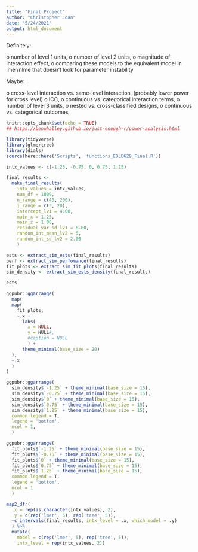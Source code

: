 ```yaml
---
title: "Final Project"
author: "Christopher Loan"
date: "5/24/2021"
output: html_document
---
```


Definitely:

o	number of level 1 units, 
o	number of level 2 units, 
o	magnitude of interaction effect, 
o	comparing these models to the equivalent model in lmer/nlme that doesn’t look for parameter instability

Maybe:

o	cross-level interaction vs. same-level interaction, (probably lower power for cross level)
o	ICC, 
o	continuous vs. categorical interaction terms, 
o	number of level 3 units,
o	nested vs. cross-classified designs, 
o	continuous vs. categorical outcomes, 

```r
knitr::opts_chunk$set(echo = TRUE)
## https://benwhalley.github.io/just-enough-r/power-analysis.html
```

```r
library(tidyverse)
library(glmertree)
library(dials)
source(here::here('Scripts', 'functions_EDLD629_Final.R'))
```

```r
intx_values <- c(-1.25, -0.75, 0, 0.75, 1.25)
```

```r
final_results <- 
  make_final_results(
    intx_values = intx_values, 
    num_df = 1000, 
    n_range = c(40, 200), 
    j_range = c(3, 20), 
    intercept_lv1 = 4.00, 
    main_x = 1.25, 
    main_z = 1.00,
    residual_var_sd_lv1 = 6.00,
    random_int_mean_lv2 = 5, 
    random_int_sd_lv2 = 2.00
    )
```

```r
ests <- extract_sim_ests(final_results)
perf <- extract_sim_perfomance(final_results)
fit_plots <- extract_sim_fit_plots(final_results)
sim_density <- extract_sim_ests_density(final_results)
```

```r
ests 
```

```r
ggpubr::ggarrange(
  map(
  map(
    fit_plots, 
    ~.x + 
      labs(
        x = NULL, 
        y = NULL#, 
        #caption = NULL
        ) + 
      theme_minimal(base_size = 20)
  ),
  ~.x
  )
)


```

```r
ggpubr::ggarrange(
  sim_density$`-1.25` + theme_minimal(base_size = 15),
  sim_density$`-0.75` + theme_minimal(base_size = 15),
  sim_density$`0` + theme_minimal(base_size = 15), 
  sim_density$`0.75` + theme_minimal(base_size = 15),
  sim_density$`1.25` + theme_minimal(base_size = 15),
  common.legend = T, 
  legend = 'bottom', 
  ncol = 1, 
  )
```

```r
ggpubr::ggarrange(
  fit_plots$`-1.25` + theme_minimal(base_size = 15),
  fit_plots$`-0.75` + theme_minimal(base_size = 15),
  fit_plots$`0` + theme_minimal(base_size = 15), 
  fit_plots$`0.75` + theme_minimal(base_size = 15),
  fit_plots$`1.25` + theme_minimal(base_size = 15),
  common.legend = T, 
  legend = 'bottom', 
  ncol = 1
  )
```


```r
map2_dfr(
  .x = rep(as.character(intx_values), 2),
  .y = c(rep('lmer', 5), rep('tree', 5)), 
  ~c_intervals(final_results, intx_level = .x, which_model = .y)
  ) %>% 
  mutate(
    model = c(rep('lmer', 5), rep('tree', 5)), 
    intx_level = rep(intx_values, 2)) 
```

